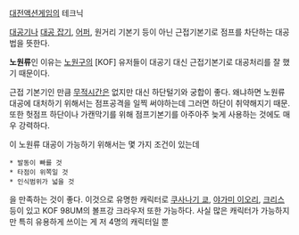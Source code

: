 [[대전액션게임]]의 테크닉


[[대공기]]나 [[대공 잡기]], [[어퍼]], 원거리 기본기 등이 아닌 근접기본기로 점프를 차단하는 대공법을 뜻한다.

'''노원류'''인 이유는 [[노원구]]의 [KOF] 유저들이 대공기 대신 근접기본기로 대공처리를 잘 했기 때문이다.

근접 기본기인 만큼 [[무적시간]]은 없지만 대신 하단털기와 궁합이 좋다. 왜냐하면 노원류 대공에 대처하기 위해서는 점프공격을 일찍 써야하는데 그러면 하단이 취약해지기 때문. 또한 헛점프 하단이나 가캔막기를 위해 점프기본기를 아주아주 늦게 사용하는 것에도 매우 강력하다.


이 노원류 대공이 가능하기 위해서는 몇 가지 조건이 있는데


 * 발동이 빠를 것
 * 타점이 위쪽일 것
 * 인식범위가 넓을 것


을 만족하는 것이 좋다. 이것으로 유명한 캐릭터로 [[쿠사나기 쿄]], [[야가미 이오리]], [[크리스]] 등이 있고 KOF 98UM의 볼프강 크라우저 또한 가능하다. 사실 많은 캐릭터가 가능하지만 특히 유용하게 쓰이는 게 저 4명의 캐릭터일 뿐




